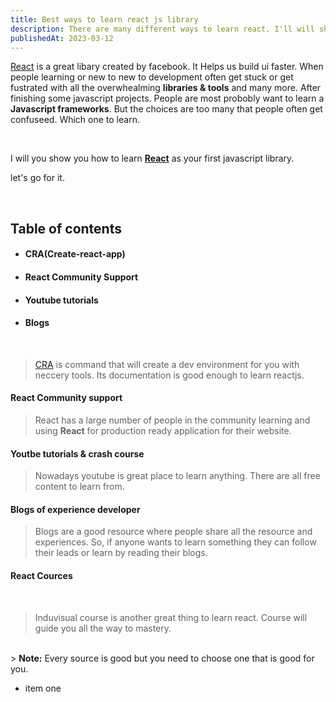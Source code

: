 ```yaml
---
title: Best ways to learn react js library
description: There are many different ways to learn react. I'll will show you simplest way to learn react library
publishedAt: 2023-03-12
---
```


[React](https://react.org) is a great libary created by facebook. It Helps us build ui faster. When people learning or new to new to development often get stuck or get fustrated with all the overwhealming
**libraries & tools** and many more. After finishing some javascript projects. People are most probobly want to learn a **Javascript frameworks**. But the choices are too many that people often get confuseed. Which one to learn.

<br />

I will you show you how to learn **[React](https://reactjs.org/)** as your first javascript library.

let's go for it.

<br />

## **Table of contents**

- #### **CRA(Create-react-app)**

- #### **React Community Support**

- #### **Youtube tutorials**

- #### **Blogs**

<br />

> [CRA](https://github.com/facebook/create-react-app) is command that will
> create a dev environment for you with neccery tools. Its documentation is good enough
> to learn reactjs.

#### React Community support

> React has a large number of people in the community learning and using **React** for production ready application for their website.

#### Youtbe tutorials & crash course

> Nowadays youtube is great place to learn anything. There are all free content to learn from.

#### Blogs of experience developer

> Blogs are a good resource where people share all the resource and experiences. So, if anyone wants to learn something they can follow their leads or learn by reading their blogs.

#### React Cources

<br />

> Induvisual course is another great thing to learn react. Course will guide you all the way to mastery.

<br />> **Note:** Every source is good but you need to choose one that is good for
you.

- item one
